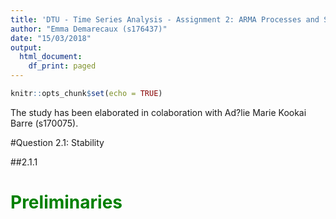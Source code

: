 ```yaml
---
title: 'DTU - Time Series Analysis - Assignment 2: ARMA Processes and Seasonal Processes'
author: "Emma Demarecaux (s176437)"
date: "15/03/2018"
output:
  html_document:
    df_print: paged
---
```


```r
knitr::opts_chunk$set(echo = TRUE)
```
The study has been elaborated in colaboration with Ad?lie Marie Kookai Barre (s170075). 

#Question 2.1: Stability

##2.1.1

# <font color='green'>   Preliminaries </font> 


